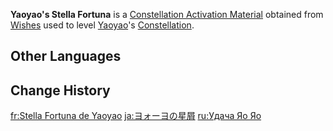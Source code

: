{{Item Infobox
|id           = 1177
|image        = Item Stella Fortuna (4 Star).png
|type         = Constellation Activation Materials
|group        = Stella Fortuna
|quality      = 4
|description  = [[Yaoyao]]'s Constellation Activation Material
|source1      = [[Wishes]]
}}
'''Yaoyao's Stella Fortuna''' is a [[Constellation Activation Material]] obtained from [[Wishes]] used to level [[Yaoyao]]'s [[Constellation]].

==Other Languages==
{{Other Languages|default_hidden=1
|en      = Yaoyao's Stella Fortuna
|zhs     = 瑶瑶的命星
|zhs_rm  = Yáoyao de Mìngxīng
|zht     = 瑤瑤的命星
|zht_rm  = Yáoyao de Mìngxīng
|ja      = ヨォーヨの星屑
|ja_rm   = Yooyo no Hoshikuzu
|ko      = 요요<->의 운명<->의 별
|es      = Stella Fortuna de Yaoyao
|fr      = Stella Fortuna de Yaoyao
|ru      = Удача Яо Яо
|th      = ดวงดาวแห่งชีวิตของ Yaoyao
|th_rm   = Duangdao haeng Chiwit khong Yaoyao
|vi      = Chòm Sao Của Yaoyao
|de      = Stella Fortuna von Yaoyao
|id      = Yaoyao's Stella Fortuna
|pt      = Stella Fortuna de Yaoyao
|tr      = Yaoyao'nun Yaşam Yıldızı
|it      = Stella Fortuna di Yaoyao
}}

==Change History==
{{Change History|3.4}}

[[fr:Stella Fortuna de Yaoyao]]
[[ja:ヨォーヨの星屑]]
[[ru:Удача Яо Яо]]